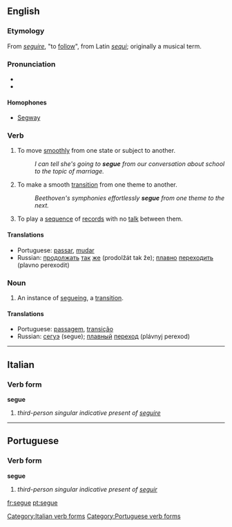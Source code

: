 {{was wotd|2006|December|7}}
==English==

===Etymology===
From {{etyl|it}} ''[[seguire]]'', "to [[follow]]", from Latin ''[[sequi]]''; originally a musical term.

===Pronunciation===
* {{IPA|/ˈsɛgweɪ/|/ˈsɛɪgweɪ/}}
* {{audio|en-us-segue.ogg|Audio (US)}}

====Homophones====
* [[Segway]]

===Verb===
{{en-verb|segues|segueing|segued|segued}}

# To move [[smoothly]] from one state or subject to another.
#: ''I can tell she's going to '''segue''' from our conversation about school to the topic of marriage.''
# {{music}} To make a smooth [[transition]] from one theme to another.
#: ''Beethoven's symphonies effortlessly '''segue''' from one theme to the next.''
# {{context|of a disk jockey}} To play a [[sequence]] of [[record]]s with no [[talk]] between them.

====Translations====
{{top}}
{{mid}}
* Portuguese: [[passar]], [[mudar]]
* Russian: [[продолжать]] [[так]] [[же]] (prodolžát tak že); [[плавно]] [[переходить]] (plavno perexodit)
{{bottom}}

===Noun===
{{en-noun}}

# An instance of [[segueing]], a [[transition]].

====Translations====
{{top}}
{{mid}}
* Portuguese: [[passagem]], [[transição]]
* Russian: [[сегуэ]] (segue); [[плавный]] [[переход]] (plávnyj perexod)
{{bottom}}

----
{{rfc-auto}}
==Italian==

===Verb form===
'''segue'''

# ''third-person singular indicative present of [[seguire]]''

[[Category:Italian verb forms]]

----

==Portuguese==

===Verb form===
'''segue'''

# ''third-person singular indicative present of [[seguir]]''

[[Category:Portuguese verb forms]]

[[fr:segue]]
[[pt:segue]]